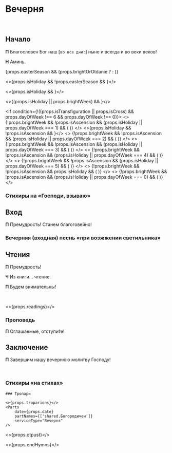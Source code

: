 
<span id="nachalo" />

# Вечерня

<br />

## Начало

**П** Благословен Бог наш <R>[</R>`во все дни:`<R>]</R> ныне и всегда и во веки веков!

**Н** Аминь.

{props.easterSeason && (props.brightOrOtdanie ? <MdxLoader src="Shared/DaVosstanetBog" /> : <MdxLoader src="Shared/EasterTroparion3x" />)}

<>{props.isHoliday && !props.easterSeason && <MdxLoader src="Vespers/Priidite" lang={props.lang} />}</>

<>{props.isHoliday && <MdxLoader src="Vespers/Psalm103" lang={props.lang} />}</>

<>{(props.isHoliday || props.brightWeek) && <MdxLoader src="Vespers/VelikajaEktenia" lang={props.lang} />}</>

<If condition={!((props.isTransfiguration || props.isCross) && props.dayOfWeek !== 6 && props.dayOfWeek !== 0)}>
    <>
        {!props.brightWeek && !props.isAscension && (props.isHoliday || props.dayOfWeek === 1) && (
            <MdxLoader src="Vespers/Prayer1" lang={props.lang} />
        )}
    </>
    <>{props.isHoliday && !props.isAscension && <MdxLoader src="Vespers/Kafisma" lang={props.lang} />}</>
    <>
        {!props.brightWeek && !props.isAscension && (props.isHoliday || props.dayOfWeek === 2) && (
            <MdxLoader src="Vespers/Prayer2" lang={props.lang} />
        )}
    </>
    <>
        {!props.brightWeek && !props.isAscension && (props.isHoliday || props.dayOfWeek === 3) && (
            <MdxLoader src="Vespers/Prayer3" lang={props.lang} />
        )}
    </>
    <>
        {!props.brightWeek && !props.isAscension && (props.isHoliday || props.dayOfWeek === 4) && (
            <MdxLoader src="Vespers/Prayer4" lang={props.lang} />
        )}
    </>
    <>
        {!props.brightWeek && !props.isAscension && (props.isHoliday || props.dayOfWeek === 5) && (
            <MdxLoader src="Vespers/Prayer5" lang={props.lang} />
        )}
    </>
    <>
        {!props.brightWeek && !props.isAscension && props.isHoliday && (
            <MdxLoader src="Vespers/Prayer6" lang={props.lang} />
        )}
    </>
    <>
        {!props.brightWeek && !props.isAscension && (props.isHoliday || props.dayOfWeek === 0) && (
            <MdxLoader src="Vespers/Prayer7" lang={props.lang} />
        )}
    </>
</If>

<MdxLoader src="Vespers/Prayer8" lang={props.lang} />
<MdxLoader src="Vespers/VecherniePsalmi" lang={props.lang} />

### Стихиры на «Господи, взываю»

<StihiriNaGV day={props.day} date={props.date} />
<span id="vhod" />

## Вход

**П** Премудрость! Станем благоговейно!

### Вечерняя (входная) песнь «при возжжении светильника»

<MdxLoader src="Vespers/JasniSvet" lang={props.lang} />

## Чтения

<Prokimens date={props.date} />
<span id="reading" />

**П** Премудрость!

**Ч** Из книги… чтение.

**П** Будем внимательны!

<br />

<>{props.readings}</>

### Проповедь

<MdxLoader src="Shared/EkteniaOglash" lang={props.lang} />
<MdxLoader src="Vespers/PrayerKatekhumens" lang={props.lang} />

**П** Оглашаемые, отступи́те!

<MdxLoader src="Shared/SugubajaPolnaja" lang={props.lang} />
<MdxLoader src="Vespers/Udostoi" lang={props.lang} />

## Заключение

**П** Завершим нашу вечернюю молитву Господу!

<MdxLoader src="Vespers/Prayer9" lang={props.lang} />
<br />
<MdxLoader src="Vespers/PrayerGlavopriklonnaja" lang={props.lang} />

### Стихиры «на стихах»

<StihiriNaStihah day={props.day} date={props.date} />

<If condition={!props.brightWeek}>
    <MdxLoader src="Vespers/PrayerSimeona" lang={props.lang} />
    <MdxLoader src="Shared/STrisvatogo" lang={props.lang} />

    ### Тропари

    <>{props.troparions}</>
    <Parts
        date={props.date}
        partNames={['shared.Богородичен']}
        serviceType="Вечерня"
    />

</If>
<If condition={props.brightWeek}>
    <MdxLoader src="Shared/EasterTroparion3x" />
</If>

<>{props.otpust}</>

<>{props.endHymns}</>
